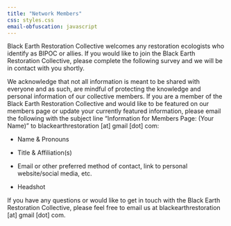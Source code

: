 ```yaml
---
title: "Network Members"
css: styles.css
email-obfuscation: javascript
---
```


Black Earth Restoration Collective welcomes any restoration ecologists who identify as BIPOC or allies. If you would like to join the Black Earth Restoration Collective, please complete the following survey and we will be in contact with you shortly.

We acknowledge that not all information is meant to be shared with everyone and as such, are mindful of protecting the knowledge and personal information of our collective members. If you are a member of the Black Earth Restoration Collective and would like to be featured on our members page or update your currently featured information, please email the following with the subject line "Information for Members Page: (Your Name)" to blackearthrestoration \[at\] gmail \[dot\] com:

-   Name & Pronouns

-   Title & Affiliation(s)

-   Email or other preferred method of contact, link to personal website/social media, etc.

-   Headshot

If you have any questions or would like to get in touch with the Black Earth Restoration Collective, please feel free to email us at blackearthrestoration \[at\] gmail \[dot\] com.
